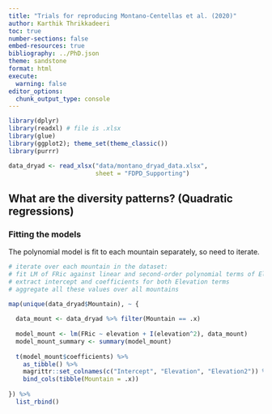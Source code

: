 ```yaml
---
title: "Trials for reproducing Montano-Centellas et al. (2020)"
author: Karthik Thrikkadeeri
toc: true
number-sections: false
embed-resources: true
bibliography: ../PhD.json
theme: sandstone
format: html
execute:
  warning: false
editor_options: 
  chunk_output_type: console
---
```


```r
library(dplyr)
library(readxl) # file is .xlsx
library(glue)
library(ggplot2); theme_set(theme_classic())
library(purrr)

data_dryad <- read_xlsx("data/montano_dryad_data.xlsx",
                        sheet = "FDPD_Supporting")

```

## What are the diversity patterns? (Quadratic regressions)

### Fitting the models

The polynomial model is fit to each mountain separately, so need to iterate.

```r

# iterate over each mountain in the dataset:
# fit LM of FRic against linear and second-order polynomial terms of Elevation
# extract intercept and coefficients for both Elevation terms
# aggregate all these values over all mountains

map(unique(data_dryad$Mountain), ~ {
  
  data_mount <- data_dryad %>% filter(Mountain == .x)
  
  model_mount <- lm(FRic ~ elevation + I(elevation^2), data_mount)
  model_mount_summary <- summary(model_mount)
  
  t(model_mount$coefficients) %>% 
    as_tibble() %>% 
    magrittr::set_colnames(c("Intercept", "Elevation", "Elevation2")) %>% 
    bind_cols(tibble(Mountain = .x))
  
}) %>% 
  list_rbind()



```

